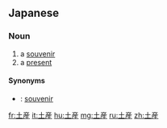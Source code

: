 ==Japanese==
{{ja-kanjitab|yomi=irr|sort=おみやげ}}

===Noun===
{{ja-noun|みやげ}}

# a [[souvenir]]
# a [[present]]

====Synonyms====
* {{ja-r|お土産|おみやげ}}: {{qualifier|honorific}} [[souvenir]]

[[fr:土産]]
[[it:土産]]
[[hu:土産]]
[[mg:土産]]
[[ru:土産]]
[[zh:土産]]